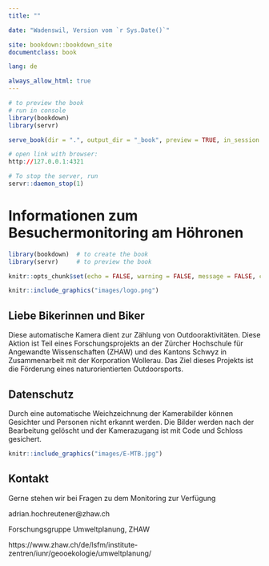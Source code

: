 ```yaml
--- 
title: ""

date: "Wadenswil, Version vom `r Sys.Date()`"

site: bookdown::bookdown_site
documentclass: book

lang: de        

always_allow_html: true
---
```


```r
# to preview the book
# run in console
library(bookdown)
library(servr)

serve_book(dir = ".", output_dir = "_book", preview = TRUE, in_session = TRUE, quiet = FALSE)

# open link with browser:
http://127.0.0.1:4321

# To stop the server, run 
servr::daemon_stop(1) 
```

# Informationen zum Besuchermonitoring am Höhronen {-}

```r
library(bookdown)  # to create the book
library(servr)     # to preview the book

knitr::opts_chunk$set(echo = FALSE, warning = FALSE, message = FALSE, cache = FALSE, fig.align="left")
```

```r
knitr::include_graphics("images/logo.png")
```

## Liebe Bikerinnen und Biker {-}

Diese automatische Kamera dient zur Zählung von Outdooraktivitäten. Diese Aktion ist Teil eines Forschungsprojekts an der Zürcher Hochschule für Angewandte Wissenschaften (ZHAW) und des Kantons Schwyz in Zusammenarbeit mit der Korporation Wollerau. Das Ziel dieses Projekts ist die Förderung eines naturorientierten Outdoorsports.

## Datenschutz {-}

Durch eine automatische Weichzeichnung der Kamerabilder können Gesichter und Personen nicht erkannt werden. Die Bilder werden nach der Bearbeitung gelöscht und der Kamerazugang ist mit Code und Schloss gesichert. 

```r
knitr::include_graphics("images/E-MTB.jpg")
```

## Kontakt {-}

Gerne stehen wir bei Fragen zu dem Monitoring zur Verfügung

adrian.hochreutener@zhaw.ch

Forschungsgruppe Umweltplanung, ZHAW

https://www.zhaw.ch/de/lsfm/institute-zentren/iunr/geooekologie/umweltplanung/


